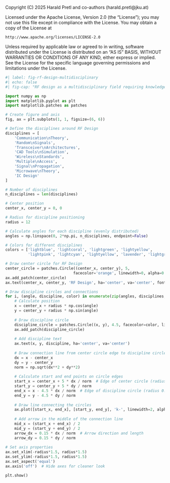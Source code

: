 ::: {.content-hidden}
Copyright (C) 2025 Harald Pretl and co-authors (harald.pretl@jku.at)

Licensed under the Apache License, Version 2.0 (the "License");
you may not use this file except in compliance with the License.
You may obtain a copy of the License at

    http://www.apache.org/licenses/LICENSE-2.0

Unless required by applicable law or agreed to in writing, software
distributed under the License is distributed on an "AS IS" BASIS,
WITHOUT WARRANTIES OR CONDITIONS OF ANY KIND, either express or implied.
See the License for the specific language governing permissions and
limitations under the License.
:::

```python
#| label: fig-rf-design-multidisciplinary
#| echo: false
#| fig-cap: "RF design as a multidisciplinary field requiring knowledge from various engineering domains (adapted from [@Razavi_RF])."

import numpy as np
import matplotlib.pyplot as plt
import matplotlib.patches as patches

# Create figure and axis
fig, ax = plt.subplots(1, 1, figsize=(6, 6))

# Define the disciplines around RF Design
disciplines = [
    'Communication\nTheory',
    'Random\nSignals',
    'Transceiver\nArchitectures', 
    'CAD Tools\nSimulation',
    'Wireless\nStandards',
    'Multiple\nAccess',
    'Signal\nPropagation',
    'Microwave\nTheory',
    'IC Design'
]

# Number of disciplines
n_disciplines = len(disciplines)

# Center position
center_x, center_y = 0, 0

# Radius for discipline positioning
radius = 12

# Calculate angles for each discipline (evenly distributed)
angles = np.linspace(0, 2*np.pi, n_disciplines, endpoint=False)

# Colors for different disciplines
colors = ['lightblue', 'lightcoral', 'lightgreen', 'lightyellow', 
          'lightpink', 'lightcyan', 'lightyellow', 'lavender', 'lightgray', 'lightgoldenrodyellow']

# Draw center circle for RF Design
center_circle = patches.Circle((center_x, center_y), 5, 
                              facecolor='orange', linewidth=0, alpha=0.8)
ax.add_patch(center_circle)
ax.text(center_x, center_y, 'RF Design', ha='center', va='center', fontweight='bold')

# Draw discipline circles and connections
for i, (angle, discipline, color) in enumerate(zip(angles, disciplines, colors)):
    # Calculate position
    x = center_x + radius * np.cos(angle)
    y = center_y + radius * np.sin(angle)
    
    # Draw discipline circle
    discipline_circle = patches.Circle((x, y), 4.5, facecolor=color, linewidth=0, alpha=0.7)
    ax.add_patch(discipline_circle)
    
    # Add discipline text
    ax.text(x, y, discipline, ha='center', va='center')
    
    # Draw connection line from center circle edge to discipline circle edge
    dx = x - center_x
    dy = y - center_y
    norm = np.sqrt(dx**2 + dy**2)
    
    # Calculate start and end points on circle edges
    start_x = center_x + 5 * dx / norm  # Edge of center circle (radius 0.8)
    start_y = center_y + 5 * dy / norm
    end_x = x - 4.5 * dx / norm  # Edge of discipline circle (radius 0.6)
    end_y = y - 4.5 * dy / norm
    
    # Draw line connecting the circles
    ax.plot([start_x, end_x], [start_y, end_y], 'k-', linewidth=2, alpha=0.6)
    
    # Add arrow in the middle of the connection line
    mid_x = (start_x + end_x) / 2
    mid_y = (start_y + end_y) / 2
    arrow_dx = 0.15 * dx / norm  # Arrow direction and length
    arrow_dy = 0.15 * dy / norm
    
# Set axis properties
ax.set_xlim(-radius*1.5, radius*1.5)
ax.set_ylim(-radius*1.5, radius*1.5)
ax.set_aspect('equal')
ax.axis('off')  # Hide axes for cleaner look

plt.show()
```
